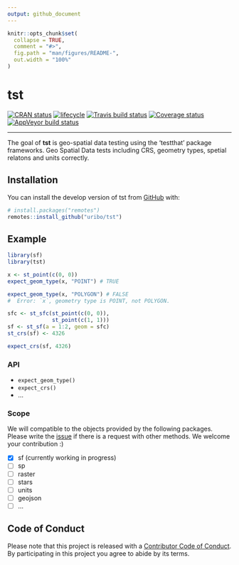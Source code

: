 ```yaml
---
output: github_document
---
```


<!-- README.md is generated from README.Rmd. Please edit that file -->

```r
knitr::opts_chunk$set(
  collapse = TRUE,
  comment = "#>",
  fig.path = "man/figures/README-",
  out.width = "100%"
)
```
# tst

[![CRAN status](https://www.r-pkg.org/badges/version/tst)](https://cran.r-project.org/package=tst) [![lifecycle](https://img.shields.io/badge/lifecycle-experimental-orange.svg)](https://www.tidyverse.org/lifecycle/#experimental) [![Travis build status](https://travis-ci.org/uribo/tst.svg?branch=master)](https://travis-ci.org/uribo/tst) [![Coverage status](https://codecov.io/gh/uribo/tst/branch/master/graph/badge.svg)](https://codecov.io/github/uribo/tst?branch=master) [![AppVeyor build status](https://ci.appveyor.com/api/projects/status/github/uribo/tst?branch=master&svg=true)](https://ci.appveyor.com/project/uribo/tst)

-----

The goal of **tst** is geo-spatial data testing using the 'testthat' package frameworks. Geo Spatial Data tests including CRS, geometry types, spetial relatons and units correctly.

## Installation

You can install the develop version of tst from [GitHub](https://github.com) with:

```r
# install.packages("remotes")
remotes::install_github("uribo/tst")
```

## Example

```r
library(sf)
library(tst)

x <- st_point(c(0, 0))
expect_geom_type(x, "POINT") # TRUE
```

```r
expect_geom_type(x, "POLYGON") # FALSE
#  Error: `x`, geometry type is POINT, not POLYGON. 
```

```r
sfc <- st_sfc(st_point(c(0, 0)),
              st_point(c(1, 1)))
sf <- st_sf(a = 1:2, geom = sfc)
st_crs(sf) <- 4326

expect_crs(sf, 4326)
```


### API

- `expect_geom_type()`
- `expect_crs()`
- ...

### Scope

We will compatible to the objects provided by the following packages. Please write the [issue](https://github.com/uribo/tst/issues/new) if there is a request with other methods. We welcome your contribution :)

- [x] sf (currently working in progress)
- [ ] sp
- [ ] raster
- [ ] stars
- [ ] units
- [ ] geojson
- [ ] ...

## Code of Conduct

Please note that this project is released with a [Contributor Code of Conduct](.github/CODE_OF_CONDUCT.md).
By participating in this project you agree to abide by its terms.

